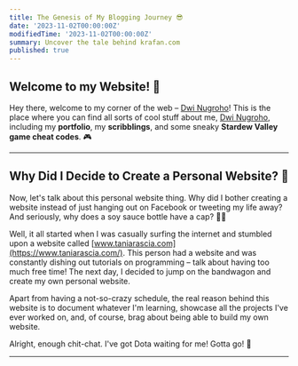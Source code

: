 ```yaml
---
title: The Genesis of My Blogging Journey 😎
date: '2023-11-02T00:00:00Z'
modifiedTime: '2023-11-02T00:00:00Z'
summary: Uncover the tale behind krafan.com
published: true
---
```


## Welcome to my Website! 🚀

Hey there, welcome to my corner of the web – [Dwi Nugroho](https://dwi-nugroho.com)! This is the place where you can find all sorts of cool stuff about me, [Dwi Nugroho](https://dwi-nugroho.com), including my **portfolio**, my **scribblings**, and some sneaky **Stardew Valley game cheat codes**. 🎮

---

## Why Did I Decide to Create a Personal Website? 🤔

Now, let's talk about this personal website thing. Why did I bother creating a website instead of just hanging out on Facebook or tweeting my life away? And seriously, why does a soy sauce bottle have a cap? 🤷‍♂️

Well, it all started when I was casually surfing the internet and stumbled upon a website called [www.taniarascia.com](https://www.taniarascia.com/). This person had a website and was constantly dishing out tutorials on programming – talk about having too much free time! The next day, I decided to jump on the bandwagon and create my own personal website.

Apart from having a not-so-crazy schedule, the real reason behind this website is to document whatever I'm learning, showcase all the projects I've ever worked on, and, of course, brag about being able to build my own website.

Alright, enough chit-chat. I've got Dota waiting for me! Gotta go! 👋

---

